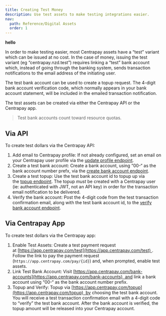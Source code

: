 ```yaml
---
title: Creating Test Money
description: Use test assets to make testing integrations easier.
nav:
  path: Reference/Digital Assets
  order: 1
---
```



<accordion-item/>

<p>

**hello**

</p>

In order to make testing easier, most Centrapay assets have a “test” variant which can be issued at no cost. In the case of money, issuing the test variant (eg “centrapay.nzd.test”) requires linking a “test” bank account which, instead of going through the banking system, sends transaction notifications to the email address of the initiating user.

The test bank account can be used to create a topup request. The 4-digit bank account verification code, which normally appears in your bank account statement, will be included in the emailed transaction notification.

The test assets can be created via either the Centrapay API or the Centrapay app.

> Test bank accounts count toward resource quotas.

## Via API

To create test dollars via the Centrapay API:

1. Add email to Centrapay profile: If not already configured, set an email on your Centrapay user profile via the [update profile endpoint](https://docs.centrapay.com/api/profiles#updating-a-user-profile).
2. Create a test bank account: Create a bank account, using “00-“ as the bank account number prefx, via the [create bank account endpoint](https://docs.centrapay.com/api/bank-accounts#bank-account-create).
3. Create a test topup: Use the test bank account id to topup up via the [topup endpoint](https://docs.centrapay.com/api/funds-transfers#creating-a-top-up). The topup *must* be created with a Centrapay user (ie: authenticated with JWT, not an API key) in order for the transaction email notification to be delivered.
4. Verify the bank account: Post the 4-digit code from the test transaction confirmation email, along with the test bank account id, to the [verify bank account endpoint](https://docs.centrapay.com/api/bank-accounts#verify-a-bank-account).

## Via Centrapay App

To create test dollars via the Centrapay app:

1. Enable Test Assets: Create a test payment request at [https://app.centrapay.com/test](https://app.centrapay.com/test) . Follow the link to pay the payment request (`https://app.centrapay.com/pay/{id}`) and, when prompted, enable test assets.
2. Link Test Bank Account: Visit [https://app.centrapay.com/bank-accounts](https://app.centrapay.com/bank-accounts)  and link a bank account using “00-“ as the bank account number prefix.
3. Topup and Verify: Topup via [https://app.centrapay.com/topup](https://app.centrapay.com/topup)  by choosing the test bank account. You will receive a test transaction confirmation email with a 4-digit code to “verify” the test bank account. After the bank account is verified, the topup amount will be released into your Centrapay account.
